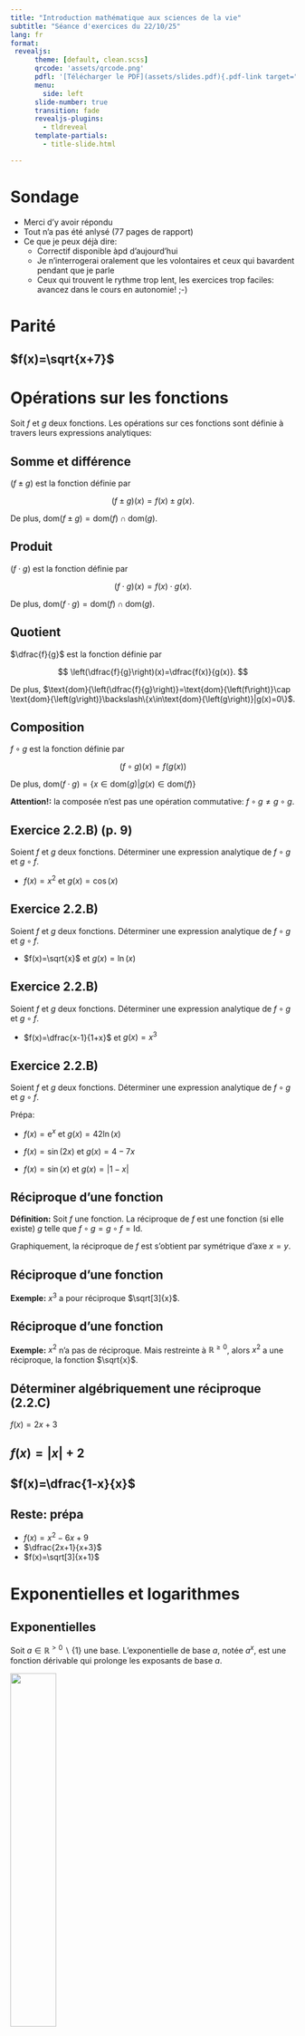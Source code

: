 ```yaml
---
title: "Introduction mathématique aux sciences de la vie"
subtitle: "Séance d'exercices du 22/10/25"
lang: fr
format: 
 revealjs:
      theme: [default, clean.scss]
      qrcode: 'assets/qrcode.png'
      pdfl: '[Télécharger le PDF](assets/slides.pdf){.pdf-link target="_blank"}'
      menu:
        side: left
      slide-number: true
      transition: fade
      revealjs-plugins:
        - tldreveal
      template-partials:
        - title-slide.html

---
```

::: {.content-hidden}

\newcommand{\dom}[1]{\text{dom}{\left(#1\right)}}
\newcommand{\IR}{\mathbb{R}}
\newcommand{\e}{\text{e}}

\newcommand{\vect}[1]{\overrightarrow{#1}}
\newcommand{\nv}[1]{\lVert\overrightarrow{#1}\rVert}

:::

# Sondage

- Merci d'y avoir répondu
- Tout n'a pas été anlysé (77 pages de rapport)
- Ce que je peux déjà dire:
  - Correctif disponible àpd d'aujourd'hui
  - Je n'interrogerai oralement que les volontaires et ceux qui bavardent pendant que je parle
  - Ceux qui trouvent le rythme trop lent, les exercices trop faciles: avancez dans le cours en autonomie! ;-) 


# Parité
## $f(x)=\sqrt{x+7}$

# Opérations sur les fonctions

Soit $f$ et $g$ deux fonctions. Les opérations sur ces fonctions sont définie à travers leurs expressions analytiques:

## Somme et différence
$(f\pm g)$ est la fonction définie par 

$$
(f\pm g)(x)=f(x)\pm g(x).
$$

De plus, $\dom{f\pm g}=\dom{f}\cap \dom{g}$.


## Produit

$(f\cdot  g)$ est la fonction définie par 

$$
(f\cdot g)(x)=f(x)\cdot g(x).
$$

De plus, $\dom{f\cdot g}=\dom{f}\cap \dom{g}$.

## Quotient

$\dfrac{f}{g}$ est la fonction définie par 

$$
\left(\dfrac{f}{g}\right)(x)=\dfrac{f(x)}{g(x)}.
$$

De plus, $\dom{\dfrac{f}{g}}=\dom{f}\cap \dom{g}\backslash\{x\in\dom{g}|g(x)=0\}$.

## Composition

$f\circ g$ est la fonction définie par

$$
(f\circ g)(x)=f(g(x))
$$

De plus, $\dom{f\cdot g}=\{x\in\dom{g}|g(x)\in\dom{f}\}$

**Attention!:** la composée n'est pas une opération commutative: $f\circ g\neq g\circ g$.

## Exercice 2.2.B) (p. 9)
Soient $f$ et $g$ deux fonctions. Déterminer une expression analytique de $f\circ g$ et $g\circ f$.

- $f(x)=x^2$ et $g(x)=\cos(x)$

## Exercice 2.2.B)
Soient $f$ et $g$ deux fonctions. Déterminer une expression analytique de $f\circ g$ et $g\circ f$.

- $f(x)=\sqrt{x}$ et $g(x)=\ln(x)$

## Exercice 2.2.B)
Soient $f$ et $g$ deux fonctions. Déterminer une expression analytique de $f\circ g$ et $g\circ f$.

- $f(x)=\dfrac{x-1}{1+x}$ et $g(x)=x^3$

## Exercice 2.2.B)
Soient $f$ et $g$ deux fonctions. Déterminer une expression analytique de $f\circ g$ et $g\circ f$.

Prépa:

- $f(x)=\e^x$ et $g(x)=42\ln(x)$

- $f(x)=\sin(2x)$ et $g(x)=4-7x$

- $f(x)=\sin(x)$ et $g(x)=|1-x|$


## Réciproque d'une fonction

**Définition:** Soit $f$ une fonction. La réciproque de $f$ est une fonction (si elle existe) $g$ telle que $f\circ g=g\circ f=\text{Id}$.

Graphiquement, la réciproque de $f$ est s'obtient par symétrique d'axe $x=y$.

## Réciproque d'une fonction
**Exemple:** $x^3$ a pour réciproque $\sqrt[3]{x}$.

## Réciproque d'une fonction

**Exemple:** $x^2$ n'a pas de réciproque. Mais restreinte à $\IR^{\ge 0}$, alors $x^2$ a une réciproque, la fonction $\sqrt{x}$.

## Déterminer algébriquement une réciproque (2.2.C)

$f(x)=2x+3$

## $f(x)=|x|+2$


## $f(x)=\dfrac{1-x}{x}$

## Reste: prépa

- $f(x)=x^2-6x+9$
- $\dfrac{2x+1}{x+3}$
- $f(x)=\sqrt[3]{x+1}$

# Exponentielles et logarithmes

## Exponentielles

Soit $a\in\IR^{>0}\backslash\{1\}$ une base. L'exponentielle de base $a$, notée $a^x$, est une fonction dérivable qui prolonge les exposants de base $a$.

![](figures/fig18.png){fig-align="center" width=40%}

## Exponentielles

Soit $a\in\IR^{>0}\backslash\{1\}$ une base. Les propriétés algébriques de $a^x$ sont: pour $m,n\in\IR$

- $a^0=1$
- $a^{m+n}=a^ma^n$
- $a^{m-n}=\dfrac{a^m}{a^n}$
- $a^{-m}=\dfrac{1}{a^m}$
- $(a^m)^n=a^{mn}$

La deuxième propriété dit: l'exponentielle transforme une somme ne un produit. En conséquence, une exponentielle croît ou décroît très vite.

## Logarithmes

Soit $a\in\IR^{>0}\backslash\{1\}$ une base. Le logarithme de base $a$, noté $\log_a(x)$, est la réciproque de $a^x$.

![](figures/fig27.png){fig-align="center" width=40%}

## Logarithmes

Soit $a\in\IR^{>0}\backslash\{1\}$ une base. Les propriétés algébriques de $\log_a(x)$ sont obtenue par traduction de celles de $a^x$: pour $m,n\in\IR$

- $\log_a(a^x)=x$ et $a^{\log_a(x)}=x$
- $\log_a(1)=0$
- $\log_a(mn)=\log_a(m)+\log_a(n)$
- $\log_a(m/n)=\log_a(m)-\log_a(n)$
- $\log_a(x^m)=m\log_a(x)$
- si $b$ est une autre base: $\log_b(x)=\dfrac{\log_a(x)}{\log_a(b)}$

## Exponentielle et logarithme népérien

Une base est particulière: la base $\text{e}\simeq 2,718281828459045$. Pour cette base on note l'exponentielle $\text{e}^x$ et le logarithme $\ln(x)$. 

## 2.3.A) (page 9)
Soient $a$, $b$ et $c$ trois réels strictement positifs et différents de $1$. Prouvez que ${\log_a(b) \times \log_b(c) \times \log_c (a) = 1}$.

## 2.3.B) (page 9)

Exprimez les logarithmes suivants en fonction de multiples de $\ln (2)$, $\ln (3)$ ou $\ln (5)$ :

- ${\ln (4)}$ 

## 2.3.B) (page 9)

Exprimez les logarithmes suivants en fonction de multiples de $\ln (2)$, $\ln (3)$ ou $\ln (5)$ :

- ${\ln (6)}$

## 2.3.B) (page 9)

Exprimez les logarithmes suivants en fonction de multiples de $\ln (2)$, $\ln (3)$ ou $\ln (5)$ :

- ${\ln (8)}$

## 2.3.B) (page 9)

Exprimez les logarithmes suivants en fonction de multiples de $\ln (2)$, $\ln (3)$ ou $\ln (5)$ :

- ${\ln (9)}$

## 2.3.B) (page 9)

Exprimez les logarithmes suivants en fonction de multiples de $\ln (2)$, $\ln (3)$ ou $\ln (5)$ :

- ${\ln (10)}$

## 2.3.B) (page 9)

Exprimez les logarithmes suivants en fonction de multiples de $\ln (2)$, $\ln (3)$ ou $\ln (5)$ :

- ${\ln (0,5)}$


## 2.3.B) (page 9)

Le reste est à faire à la maison.

## 2.3.C) (page 9)

En sachant que $\log (2) \simeq 0,301$, déterminez ce que vaut approximativement :

- ${\log (4)}$ 

## 2.3.C) (page 9)

En sachant que $\log (2) \simeq 0,301$, déterminez ce que vaut approximativement :

- ${\log (0,2)}$

## 2.3.C) (page 9)

En sachant que $\log (2) \simeq 0,301$, déterminez ce que vaut approximativement :

- ${\log \left(\frac{1}{16}\right)}$

## 2.3.C) (page 9)

En sachant que $\log (2) \simeq 0,301$, déterminez ce que vaut approximativement :

- ${\log (0,00064)}$

## 2.3.C) (page 9)

Le reste est à faire à la maison.

## 2.3.D) (page 9)

Résolvez les équations suivantes dans $\IR$ :

- ${\ln (x) = 8}$

## 2.3.D) (page 9)

Résolvez les équations suivantes dans $\IR$ :

- ${\ln (x+1) = 4}$

## 2.3.D) (page 9)

Résolvez les équations suivantes dans $\IR$ :

- ${\log \left(\frac{5}{x}\right) = 2}$

## 2.3.D) (page 9)

Résolvez les équations suivantes dans $\IR$ :

- ${\log (x - 5) =0}$

## 2.3.D) (page 9)

Résolvez les équations suivantes dans $\IR$ :

- ${\ln (2x-3) - \ln (x-4) = 2 \ln (5)}$

## 2.3.D) (page 9)
 
Le reste est à faire à la maison.

## 2.3.E) (page 9)

Résolvez les équations suivantes dans $\IR$ :

- ${\e ^{4x -1} =0}$

## 2.3.E) (page 9)

Résolvez les équations suivantes dans $\IR$ :

- ${10^{2x} = 20}$

## 2.3.E) (page 9)

Résolvez les équations suivantes dans $\IR$ :

- ${\e^{2x} - \e^{2x+1} +1 = e}$

## 2.3.E) (page 9)

Résolvez les équations suivantes dans $\IR$ :

- ${\e ^{2x} + \e ^x -2 = 0}$

## 2.3.E) (page 9)

Résolvez les équations suivantes dans $\IR$ :

- ${9 \times 2^x = 4 \times 3^x}$

## 2.3.E) (page 9)

Le reste est à faire à la maison.